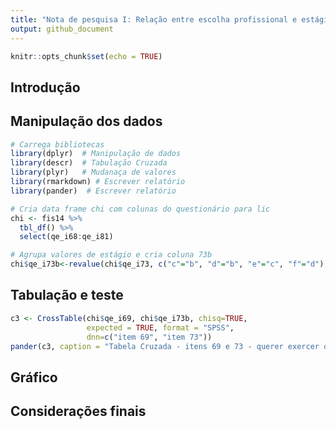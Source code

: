```yaml
---
title: "Nota de pesquisa I: Relação entre escolha profissional e estágio supervisionado"
output: github_document
---
```


```r
knitr::opts_chunk$set(echo = TRUE)
```

## Introdução

## Manipulação dos dados

```r
# Carrega bibliotecas
library(dplyr)  # Manipulação de dados
library(descr)  # Tabulação Cruzada
library(plyr)   # Mudanaça de valores
library(rmarkdown) # Escrever relatório
library(pander)  # Escrever relatório
```


```r
# Cria data frame chi com colunas do questionário para lic
chi <- fis14 %>%
  tbl_df() %>%
  select(qe_i68:qe_i81)

# Agrupa valores de estágio e cria coluna 73b
chi$qe_i73b<-revalue(chi$qe_i73, c("c"="b", "d"="b", "e"="c", "f"="d"))
```


## Tabulação e teste

```r
c3 <- CrossTable(chi$qe_i69, chi$qe_i73b, chisq=TRUE, 
                 expected = TRUE, format = "SPSS",
                 dnn=c("item 69", "item 73"))
pander(c3, caption = "Tabela Cruzada - itens 69 e 73 - querer exercer o magistério vs local de estágio")

```


## Gráfico

## Considerações finais



